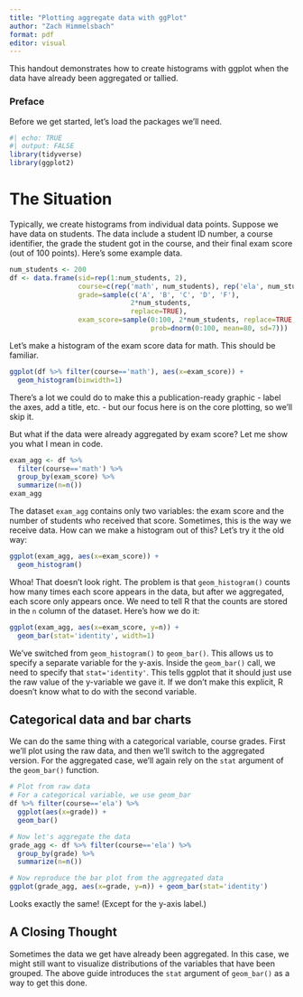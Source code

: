```yaml
---
title: "Plotting aggregate data with ggPlot"
author: "Zach Himmelsbach"
format: pdf
editor: visual
---
```


This handout demonstrates how to create histograms with ggplot when the data have already been aggregated or tallied.

### Preface

Before we get started, let's load the packages we'll need.

```r
#| echo: TRUE
#| output: FALSE
library(tidyverse)
library(ggplot2)
```

# The Situation

Typically, we create histograms from individual data points. Suppose we have data on students. The data include a student ID number, a course identifier, the grade the student got in the course, and their final exam score (out of 100 points). Here's some example data.

```r
num_students <- 200
df <- data.frame(sid=rep(1:num_students, 2),
                 course=c(rep('math', num_students), rep('ela', num_students)),
                 grade=sample(c('A', 'B', 'C', 'D', 'F'), 
                              2*num_students, 
                              replace=TRUE),
                 exam_score=sample(0:100, 2*num_students, replace=TRUE,
                                   prob=dnorm(0:100, mean=80, sd=7)))
```

Let's make a histogram of the exam score data for math. This should be familiar.

```r
ggplot(df %>% filter(course=='math'), aes(x=exam_score)) + 
  geom_histogram(binwidth=1)
```

There's a lot we could do to make this a publication-ready graphic - label the axes, add a title, etc. - but our focus here is on the core plotting, so we'll skip it.

But what if the data were already aggregated by exam score? Let me show you what I mean in code.

```r
exam_agg <- df %>% 
  filter(course=='math') %>% 
  group_by(exam_score) %>%
  summarize(n=n())
exam_agg
```

The dataset `exam_agg` contains only two variables: the exam score and the number of students who received that score. Sometimes, this is the way we receive data. How can we make a histogram out of this? Let's try it the old way:

```r
ggplot(exam_agg, aes(x=exam_score)) +
  geom_histogram()
```

Whoa! That doesn't look right. The problem is that `geom_histogram()` counts how many times each score appears in the data, but after we aggregated, each score only appears once. We need to tell R that the counts are stored in the `n` column of the dataset. Here's how we do it:

```r
ggplot(exam_agg, aes(x=exam_score, y=n)) +
  geom_bar(stat='identity', width=1)
```

We've switched from `geom_histogram()` to `geom_bar()`. This allows us to specify a separate variable for the y-axis. Inside the `geom_bar()` call, we need to specify that `stat='identity'`. This tells ggplot that it should just use the raw value of the y-variable we gave it. If we don't make this explicit, R doesn't know what to do with the second variable.

## Categorical data and bar charts

We can do the same thing with a categorical variable, course grades. First we'll plot using the raw data, and then we'll switch to the aggregated version. For the aggregated case, we'll again rely on the `stat` argument of the `geom_bar()` function.

```r
# Plot from raw data
# For a categorical variable, we use geom_bar
df %>% filter(course=='ela') %>%
  ggplot(aes(x=grade)) +
  geom_bar()

# Now let's aggregate the data
grade_agg <- df %>% filter(course=='ela') %>% 
  group_by(grade) %>%
  summarize(n=n())

# Now reproduce the bar plot from the aggregated data
ggplot(grade_agg, aes(x=grade, y=n)) + geom_bar(stat='identity')
```

Looks exactly the same! (Except for the y-axis label.)

## A Closing Thought

Sometimes the data we get have already been aggregated. In this case, we might still want to visualize distributions of the variables that have been grouped. The above guide introduces the `stat` argument of `geom_bar()` as a way to get this done.
